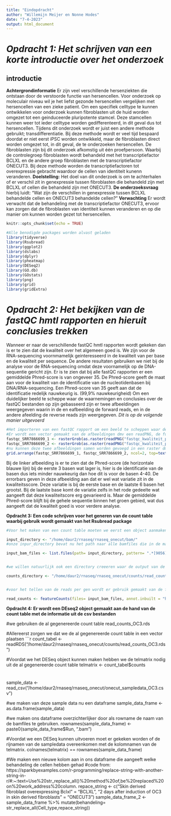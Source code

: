 ```yaml
---
title: "Eindopdracht"
author: "Willemijn Meijer en Nonne Hodes"
date: "7-4-2023"
output: html_document
---
```


# _Opdracht 1: Het schrijven van een korte introductie over het onderzoek_


## __introductie__
__Achtergrondinformatie__ Er zijn veel verschillende hersenziekten die ontstaan door de verstoorde functie van hersencellen. Voor onderzoek op moleculair niveau wil je het liefst gezonde hersencellen vergelijken met hersencellen van een zieke patient. Om een specifiek celltype te kunnen ontwikkelen voor onderzoek kunnen fibroblasten uit de huid worden omgezet tot een geinduceerde pluripotente stamcel. Deze stamcellen kunnen weer tot ieder celltype worden gedifferenteerd, in dit geval dus tot hersencellen. Tijdens dit onderzoek wordt er juist een andere methode gebruikt; transdifferentiatie. Bij deze methode wordt er veel tijd bespaard doordat er niet eerst iPSC worden ontwikkeld, maar de fibroblasten direct worden omgezet tot, in dit geval, de te onderzoeken hersencellen. De fibroblasten zijn bij dit onderzoek afkomstig uit één proefpersoon. Waarbij de controlegroep fibroblasten wordt behandeld met het transcriptiefactor BCLXL en de andere groep fibroblasten met de transcriptiefactor ONECUT3. Bij deze methode worden de transcriptiefactoren tot overexpressie gebracht waardoor de cellen van identiteit kunenn veranderen. __Doelstelling:__ Het doel van dit onderzoek is om te achterhalen of er verschil zit in genexpressie tussen fibroblasten die behandeld zijn met BCLXL of cellen die behandeld zijn met ONECUT3. __De onderzoeksvraag__ hierbij luidt: "Wat zijn de verschillen in genexpressie tussen BCLXL behandelde cellen en ONECUT3 behandelde cellen?" __Verwachting__ Er wordt verwacht dat de behandeling met de transcriptiefactor ONECUT3, ervoor kan zorgen dat de fibroblasten van identiteit kunnen veranderen en op die manier om kunnen worden gezet tot hersencellen.



```r
knitr::opts_chunk$set(echo = TRUE)
```

```r
#Alle benodigde packages worden alvast geladen
library(tidyverse)
library(Rsubread)
library(ggplot2)
library(dslabs)
library(dplyr)
library(pheatmap)
library(DESeq2)
library(GO.db)
library(GOstats)
library(png)
library(grid)
library(gridExtra)

```
# _Opdracht 2: Het bekijken van de fastQC hmtl rapporten en hieruit conclusies trekken_

Wanneer er naar de verschillende fastQC hmtl rapporten wordt gekeken dan is er te zien dat de kwaliteit over het algemeen goed is. We zijn voor de RNA-sequencing voornmamelijk geinteresseerd in de kwaliteit van per base en de kwaliteit per sequence. De andere resultaten gebruiken we niet bij de analyse voor de RNA-sequencing omdat deze voornamelijk op de DNA-sequentie gericht zijn. 
Er is te zien dat bij alle fastQC rapporten er een gemiddelde Phred-score is van ongeveer 35. De Phred-score geeft de maat aan voor de kwaliteit van de identificatie van de nucleotidenbasen bij DNA/RNA-sequencing. Een Phred-score van 35 geeft aan dat de identificatie redelijk nauwkeurig is. (99,9% nauwkeurigheid)
Om een duidelijker beeld te scheppe waar de waarnemingen en conclusies over de fastQC bestanden op zijn gebasseerd zijn er twee afbeeldingen weergegeven waarin in de en eafbeelding de forward reads, en in de andere afeelding de reverse reads zijn weergegeven. 
_Dit is op de volgende manier uitgevoerd_
```r
#Het importeren van een fastQC rapport om een beeld te scheppen waar de conclusies op zijn gebasseerd.
#Er wordt een vector gemaakt van de afbeeldingen dmv een readPNG, de functie rasterGrob zorgt ervoor dat de afbeelding zo in een raster wordt geplaatst hoe jij het aangeeft (de gewenste locatie, grootte en orientatie van de afbeelding kan worden opgegeven)
fastqc_SRR7866699_1 <- rasterGrob(as.raster(readPNG("fastqc_kwaliteit_per_base_SRR7866699_1.png")))
fastqc_SRR7866699_2 <- rasterGrob(as.raster(readPNG("fastqc_kwaliteit_per_base_SRR7866699_2.png")))
#nu kunnen deze twee afbeeldingen samen worden gevoegd in een raster dmv de functie grid.arrange
grid.arrange(fastqc_SRR7866699_1, fastqc_SRR7866699_2, ncol=2, top=textGrob("De kwaliteit per base analyse voor de forward(links) en reverse(rechts) read")

```
Bij de linker afbeelding is er te zien dat de Phred-score (de horizontale blauwe lijn) bij de eerste 3 basen wat lager is, hier is de identificatie van de basen dus iets minder nauwkeurig dan hoe dit is voor de basen 4-40. De errorbars geven in deze afbeelding aan dat er wel wat variatie zit in de kwaliteitsscore. Deze variatie is bij de eerste base en de laatste 6 basen het grootst. Bij de laatste base komt de variatie zelfs in het rode gedeelte wat aangeeft dat deze kwaliteitscore erg gevarieerd is. Maar de gemiddelde Phred-score blijft bij de gehele sequentie binnen het groen gebied, wat dus aangeeft dat de kwaliteit goed is voor verdere analyse. 


__Opdracht 3: Een code schrijven voor het generen van de count table waarbij gebruik wordt gemaakt van het Rsubread package__

```r

#Voor het maken van een count table moeten we eerst een object aanmaken wat als input directory wordt gezien --> de input files zijn de bam files en daarna wordt dus verwezen met het path

input_directory <- "/home/daur2/rnaseq/rnaseq_onecut/bam/"
#onze inpur_directory bevat nu het path naar alle bamfiles die in de map bam staan. We moeten hierin nog een selectie maken van de bamfiles die voor de analyse,   gebruikt moeten worden --> SRR7866699, SRR7866700, SRR7866705, SRR7866706 

input_bam_files <- list.files(path= input_directory, pattern= ".*[9056]\.bam$", full.names= TRUE)


#we willen natuurlijk ook een directory creeeren waar de output van de count table in komt, in de map van de counts staan meerdere reads bestanden, maar we willen het bestand waar alle 

counts_directory <- "/home/daur2/rnaseq/rnaseq_onecut/counts/read_counts.rds"


#voor het tellen van de reads per gen wordt er gebruik gemaakt van de functie featureCounts. Hierbij wordt er achterhaald hoevaak de reads overeenkomen met het menselijke regerentiegenoom. DE genomische locaties staan in de ingebouwde annotatiebestanden. 

read_counts <- featureCounts(files= input_bam_files, annot.inbuilt = "hg38", useMetaFeatures= TRUE, strandSpecific = 1, isPairedEnd= TRUE, countReadPairs= TRUE, nthreads= 10)
```
__Opdracht 4: Er wordt een DEseq2 object gemaakt aan de hand van de count table met de informatie uit de csv bestanden__

#we gebruiken de al gegenereerde count table read_counts_OC3.rds

#Allereerst zorgen we dat we de al gegenereerde count table in een vector plaatsen
```r
count_tabel <- readRDS("/home/daur2/rnaseq/rnaseq_onecut/counts/read_counts_OC3.rds") 

#Voordat we het DESeq object kunnen maken hebben we de telmatrix nodig uit de al gegenereerde count table
telmatrix <- count_tabel$counts

#
sample_data <- read_csv("/home/daur2/rnaseq/rnaseq_onecut/onecut_sampledata_OC3.csv")

#we maken van deze sample data nu een dataframe
sample_data_frame <- as.data.frame(sample_data)

#we maken ons dataframe overzichterlijker door als rowname de naam van de bamfiles te gebruiken.
rownames(sample_data_frame) <- paste0(sample_data_frame$Run, ".bam")

#Voordat we een DESeq kunnen uitvoeren moet er gekeken worden of de rijnamen van de sampledata overeenkomen met de kolomnamen van de telmatrix. 
colnames(telmatrix) == rownames(sample_data_frame)

#We maken een nieuwe kolom aan in ons dataframe die aangeeft welke behandeling de cellen hebben gehad
#code from: https://sparkbyexamples.com/r-programming/replace-string-with-another-string-in-r/#:~:text=Use%20str_replace_all()%20method%20of,be%20replaced%20on%20work_address%20column.
repace_string <- c("Skin derived fibroblast overexpressing Bclxl" = "BCLXL", "2 days after induction of OC3 in skin derived fibroblasts" = "ONECUT3")
sample_data_frame_2 <- sample_data_frame %>% mutate(behandeling= str_replace_all(Cell_type,repace_string))
